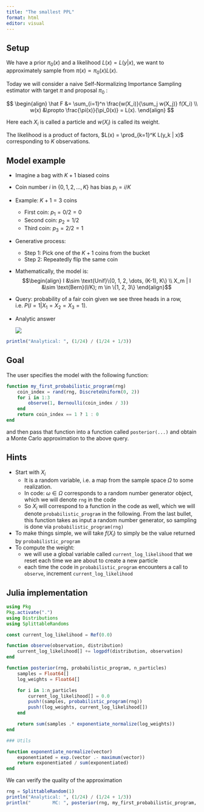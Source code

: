 ```yaml
---
title: "The smallest PPL"
format: html
editor: visual
---
```


## Setup

We have a prior $\pi_0(x)$ and a likelihood $L(x) = L(y|x)$, we want to approximately sample from $\pi(x) \propto \pi_0(x) L(x)$.

Today we will consider a naive Self-Normalizing Importance Sampling estimator with target $\pi$ and proposal $\pi_0$ :

$$
\begin{align}
\hat F &= \sum_{i=1}^n \frac{w(X_i)}{\sum_j w(X_j)} f(X_i) \\
w(x) &\propto \frac{\pi(x)}{\pi_0(x)} = L(x).
\end{align}
$$

Here each $X_i$ is called a particle and $w(X_i)$ is called its weight.

The likelihood is a product of factors, $L(x) = \prod_{k=1}^K L(y_k | x)$ corresponding to $K$ observations.

## Model example

-   Imagine a bag with $K+1$ biased coins

-   Coin number $i$ in $\{0, 1, 2, ..., K\}$ has bias $p_i = i/K$

-   Example: $K+1 = 3$ coins

    -   First coin: $p_1 = 0/2 = 0$
    -   Second coin: $p_2 = 1/2$
    -   Third coin: $p_3 = 2/2 = 1$

-   Generative process:

    -   Step 1: Pick one of the $K+1$ coins from the bucket
    -   Step 2: Repeatedly flip the same coin

-   Mathematically, the model is: $$\begin{align}
    I &\sim \text{Unif}\{0, 1, 2, \dots, (K-1), K\} \\
    X_m | I &\sim \text{Bern}(I/K); m \in \{1, 2, 3\}
    \end{align}$$

-   Query: probability of a fair coin given we see three heads in a row, i.e. $P(I=1|X_1 = X_2 = X_3 = 1)$.

-   Analytic answer

    ![](decision-tree.png)

```julia
println("Analytical: ", (1/24) / (1/24 + 1/3))
```

## Goal

The user specifies the model with the following function:

```julia
function my_first_probabilistic_program(rng)
    coin_index = rand(rng, DiscreteUniform(0, 2)) 
    for i in 1:3 
        observe(1, Bernoulli(coin_index / 3))
    end
    return coin_index == 1 ? 1 : 0
end
```

and then pass that function into a function called `posterior(...)` and 
obtain a Monte Carlo approximation to the above query.


## Hints

-   Start with $X_i$
    -   It is a random variable, i.e. a map from the sample space $\Omega$ to some realization.
    -   In code: $\omega \in \Omega$ corresponds to a random number generator object, which we will denote `rng` in the code
    -   So $X_i$ will correspond to a function in the code as well, which we will denote `probabilistic_program` in the following. From the last bullet, this function takes as input a random number generator, so sampling is done via `probabilistic_program(rng)`
-   To make things simple, we will take $f(X_i)$ to simply be the value returned by `probabilistic_program`
-   To compute the weight:
    -   we will use a global variable called `current_log_likelihood` that we reset each time we are about to create a new particle
    -   each time the code in `probabilistic_program` encounters a call to `observe`, increment `current_log_likelihood`


## Julia implementation


```julia
using Pkg 
Pkg.activate(".")
using Distributions
using SplittableRandoms

const current_log_likelihood = Ref(0.0)

function observe(observation, distribution)
    current_log_likelihood[] += logpdf(distribution, observation)
end

function posterior(rng, probabilistic_program, n_particles)
    samples = Float64[] 
    log_weights = Float64[]

    for i in 1:n_particles 
        current_log_likelihood[] = 0.0
        push!(samples, probabilistic_program(rng))
        push!(log_weights, current_log_likelihood[])
    end

    return sum(samples .* exponentiate_normalize(log_weights))
end

### Utils

function exponentiate_normalize(vector)
    exponentiated = exp.(vector .- maximum(vector))
    return exponentiated / sum(exponentiated)
end
```

We can verify the quality of the approximation

```julia
rng = SplittableRandom(1)
println("Analytical: ", (1/24) / (1/24 + 1/3))
println("        MC: ", posterior(rng, my_first_probabilistic_program, 1_000_000))
```

```r
```
